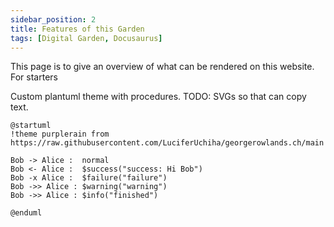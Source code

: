 ```yaml
---
sidebar_position: 2
title: Features of this Garden
tags: [Digital Garden, Docusaurus]
---
```


This page is to give an overview of what can be rendered on this website. For starters

Custom plantuml theme with procedures. TODO: SVGs so that can copy text.

```plantuml
@startuml
!theme purplerain from https://raw.githubusercontent.com/LuciferUchiha/georgerowlands.ch/main

Bob -> Alice :  normal
Bob <- Alice :  $success("success: Hi Bob")
Bob -x Alice :  $failure("failure")
Bob ->> Alice : $warning("warning")
Bob ->> Alice : $info("finished")

@enduml
```

